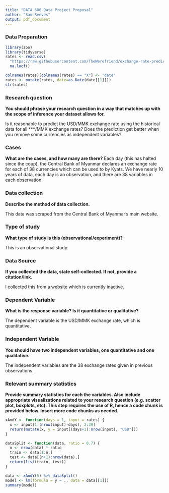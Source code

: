 ```yaml
---
title: "DATA 606 Data Project Proposal"
author: "Sam Reeves"
output: pdf_document
---
```


### Data Preparation

```r
library(zoo)
library(tidyverse)
rates <- read.csv(
  "https://raw.githubusercontent.com/TheWerefriend/exchange-rate-prediction/master/rates.csv") %>%
  na.locf()

colnames(rates)[colnames(rates) == "X"] <- "date"
rates <- mutate(rates, date=as.Date(date[[1]]))
str(rates)
```


### Research question 

**You should phrase your research question in a way that matches up with the scope of inference your dataset allows for.**

Is it reasonable to predict the USD/MMK exchange rate using the historical data for all ***/MMK exchange rates?  Does the prediction get better when you remove some currencies as independent variables?

### Cases 

**What are the cases, and how many are there?**
Each day (this has halted since the coup), the Central Bank of Myanmar declares an exchange rate for each of 38 currencies which can be used to by Kyats.  We have nearly 10 years of data, each day is an observation, and there are 38 variables in each observation.


### Data collection 

**Describe the method of data collection.**

This data was scraped from the Central Bank of Myanmar's main website.

### Type of study 

**What type of study is this (observational/experiment)?**

This is an observational study.

### Data Source 

**If you collected the data, state self-collected. If not, provide a citation/link.**

I collected this from a website which is currently inactive.


### Dependent Variable

**What is the response variable? Is it quantitative or qualitative?**

The dependent variable is the USD/MMK exchange rate, which is quantitative.


### Independent Variable

**You should have two independent variables, one quantitative and one qualitative.**

The independent variables are the 38 exchange rates given in previous observations.


### Relevant summary statistics 

**Provide summary statistics for each the variables. Also include appropriate visualizations related to your research question (e.g. scatter plot, boxplots, etc). This step requires the use of R, hence a code chunk is provided below. Insert more code chunks as needed.**

```r
xAndY <- function(days = 1, input = rates) {
  x <- input[1:(nrow(input)-days), 2:39]
  return(mutate(x, y = input[(days+1):nrow(input), "USD"]))
}

dataSplit <- function(data, ratio = 0.7) {
  n <- nrow(data) * ratio
  train <- data[1:n,]
  test <- data[(n+1):nrow(data),]
  return(list(train, test))
}

data <- xAndY(5) %>% dataSplit()
model <- lm(formula = y ~ ., data = data[[1]])
summary(model)
```

